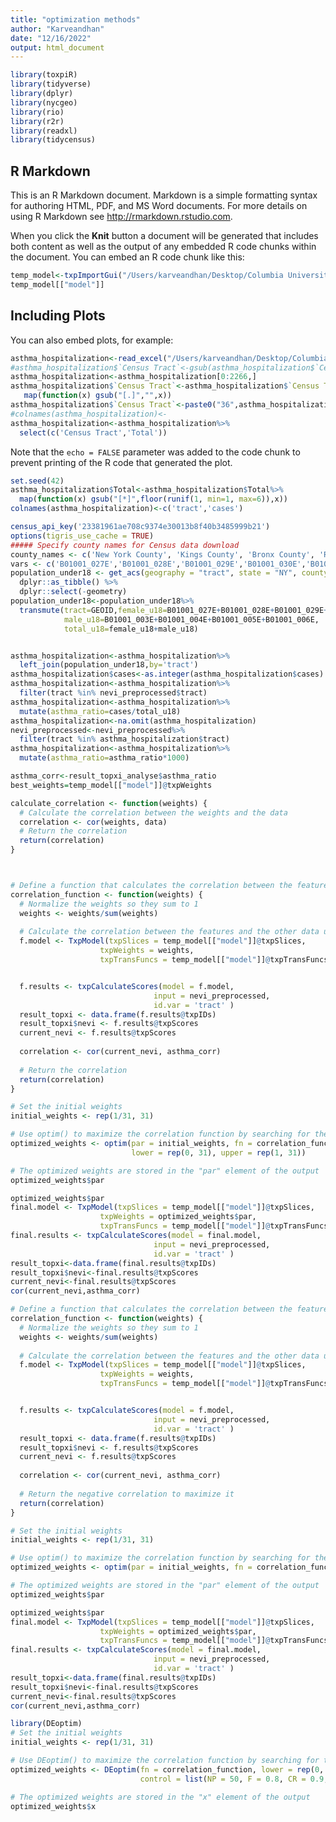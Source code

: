 ```yaml
---
title: "optimization methods"
author: "Karveandhan"
date: "12/16/2022"
output: html_document
---
```


```r
library(toxpiR)
library(tidyverse)
library(dplyr)
library(nycgeo)
library(rio)
library(r2r)
library(readxl)
library(tidycensus)
```

## R Markdown

This is an R Markdown document. Markdown is a simple formatting syntax for authoring HTML, PDF, and MS Word documents. For more details on using R Markdown see <http://rmarkdown.rstudio.com>.

When you click the **Knit** button a document will be generated that includes both content as well as the output of any embedded R code chunks within the document. You can embed an R code chunk like this:

```r
temp_model<-txpImportGui("/Users/karveandhan/Desktop/Columbia University/DASHI Project/nvi_asthma/data/processed/preprocessing/nevi_tract_features_toxpiheader.csv")
temp_model[["model"]]
```

## Including Plots

You can also embed plots, for example:


```r

asthma_hospitalization<-read_excel("/Users/karveandhan/Desktop/Columbia University/DASHI Project/nvi_asthma/data/raw/AsthmaHosp_2016_lt17age.xlsx")
#asthma_hospitalization$`Census Tract`<-gsub(asthma_hospitalization$`Census Tract`,".","")
asthma_hospitalization<-asthma_hospitalization[0:2266,]
asthma_hospitalization$`Census Tract`<-asthma_hospitalization$`Census Tract`%>%
   map(function(x) gsub("[.]","",x))
asthma_hospitalization$`Census Tract`<-paste0("36",asthma_hospitalization$`Census Tract`)
#colnames(asthma_hospitalization)<-
asthma_hospitalization<-asthma_hospitalization%>%
  select(c('Census Tract','Total'))
```


Note that the `echo = FALSE` parameter was added to the code chunk to prevent printing of the R code that generated the plot.

```r
set.seed(42)
asthma_hospitalization$Total<-asthma_hospitalization$Total%>%
  map(function(x) gsub("[*]",floor(runif(1, min=1, max=6)),x))
colnames(asthma_hospitalization)<-c('tract','cases')
```

```r
census_api_key('23381961ae708c9374e30013b8f40b3485999b21') 
options(tigris_use_cache = TRUE)
##### Specify county names for Census data download
county_names <- c('New York County', 'Kings County', 'Bronx County', 'Richmond County', 'Queens County')
vars <- c('B01001_027E','B01001_028E','B01001_029E','B01001_030E','B01001_003E','B01001_004E','B01001_005E','B01001_006E')
population_under18 <- get_acs(geography = "tract", state = "NY", county = county_names, variables = vars, year = 2015, survey = "acs5", output = "wide", geometry = TRUE, keep_geo_vars = TRUE) %>% 
  dplyr::as_tibble() %>% 
  dplyr::select(-geometry)
population_under18<-population_under18%>%
  transmute(tract=GEOID,female_u18=B01001_027E+B01001_028E+B01001_029E+B01001_030E,
            male_u18=B01001_003E+B01001_004E+B01001_005E+B01001_006E,
            total_u18=female_u18+male_u18)



```

```r
asthma_hospitalization<-asthma_hospitalization%>%
  left_join(population_under18,by='tract')
asthma_hospitalization$cases<-as.integer(asthma_hospitalization$cases)
asthma_hospitalization<-asthma_hospitalization%>%
  filter(tract %in% nevi_preprocessed$tract)
asthma_hospitalization<-asthma_hospitalization%>%
  mutate(asthma_ratio=cases/total_u18)
asthma_hospitalization<-na.omit(asthma_hospitalization)
nevi_preprocessed<-nevi_preprocessed%>%
  filter(tract %in% asthma_hospitalization$tract)
asthma_hospitalization<-asthma_hospitalization%>%
  mutate(asthma_ratio=asthma_ratio*1000)
```

```r
asthma_corr<-result_topxi_analyse$asthma_ratio
best_weights=temp_model[["model"]]@txpWeights

calculate_correlation <- function(weights) {
  # Calculate the correlation between the weights and the data
  correlation <- cor(weights, data)
  # Return the correlation
  return(correlation)
}




```


```r
# Define a function that calculates the correlation between the features and the other data using the normalized weights
correlation_function <- function(weights) {
  # Normalize the weights so they sum to 1
  weights <- weights/sum(weights)
  
  # Calculate the correlation between the features and the other data using the normalized weights
  f.model <- TxpModel(txpSlices = temp_model[["model"]]@txpSlices, 
                    txpWeights = weights,
                    txpTransFuncs = temp_model[["model"]]@txpTransFuncs)


  f.results <- txpCalculateScores(model = f.model, 
                                input = nevi_preprocessed,
                                id.var = 'tract' )
  result_topxi <- data.frame(f.results@txpIDs)
  result_topxi$nevi <- f.results@txpScores
  current_nevi <- f.results@txpScores
                                
  correlation <- cor(current_nevi, asthma_corr)
  
  # Return the correlation
  return(correlation)
}

# Set the initial weights
initial_weights <- rep(1/31, 31)

# Use optim() to maximize the correlation function by searching for the optimal weights
optimized_weights <- optim(par = initial_weights, fn = correlation_function, method = "L-BFGS-B",
                           lower = rep(0, 31), upper = rep(1, 31))

# The optimized weights are stored in the "par" element of the output
optimized_weights$par


```

```r
optimized_weights$par
final.model <- TxpModel(txpSlices = temp_model[["model"]]@txpSlices, 
                    txpWeights = optimized_weights$par,
                    txpTransFuncs = temp_model[["model"]]@txpTransFuncs)
final.results <- txpCalculateScores(model = final.model, 
                                input = nevi_preprocessed,
                                id.var = 'tract' )
result_topxi<-data.frame(final.results@txpIDs)
result_topxi$nevi<-final.results@txpScores
current_nevi<-final.results@txpScores
cor(current_nevi,asthma_corr)
```

```r
# Define a function that calculates the correlation between the features and the other data using the normalized weights
correlation_function <- function(weights) {
  # Normalize the weights so they sum to 1
  weights <- weights/sum(weights)
  
  # Calculate the correlation between the features and the other data using the normalized weights
  f.model <- TxpModel(txpSlices = temp_model[["model"]]@txpSlices, 
                    txpWeights = weights,
                    txpTransFuncs = temp_model[["model"]]@txpTransFuncs)


  f.results <- txpCalculateScores(model = f.model, 
                                input = nevi_preprocessed,
                                id.var = 'tract' )
  result_topxi <- data.frame(f.results@txpIDs)
  result_topxi$nevi <- f.results@txpScores
  current_nevi <- f.results@txpScores
                                
  correlation <- cor(current_nevi, asthma_corr)
  
  # Return the negative correlation to maximize it
  return(correlation)
}

# Set the initial weights
initial_weights <- rep(1/31, 31)

# Use optim() to maximize the correlation function by searching for the optimal weights
optimized_weights <- optim(par = initial_weights, fn = correlation_function, method = "Nelder-Mead")

# The optimized weights are stored in the "par" element of the output
optimized_weights$par
```


```r
optimized_weights$par
final.model <- TxpModel(txpSlices = temp_model[["model"]]@txpSlices, 
                    txpWeights = optimized_weights$par,
                    txpTransFuncs = temp_model[["model"]]@txpTransFuncs)
final.results <- txpCalculateScores(model = final.model, 
                                input = nevi_preprocessed,
                                id.var = 'tract' )
result_topxi<-data.frame(final.results@txpIDs)
result_topxi$nevi<-final.results@txpScores
current_nevi<-final.results@txpScores
cor(current_nevi,asthma_corr)
```


```r
library(DEoptim)
# Set the initial weights
initial_weights <- rep(1/31, 31)

# Use DEoptim() to maximize the correlation function by searching for the optimal weights
optimized_weights <- DEoptim(fn = correlation_function, lower = rep(0, 31), upper = rep(1, 31),
                             control = list(NP = 50, F = 0.8, CR = 0.9, itermax = 1000, trace = FALSE))

# The optimized weights are stored in the "x" element of the output
optimized_weights$x




```
